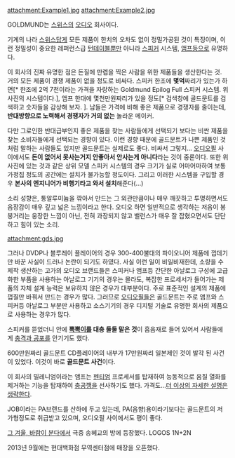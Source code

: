 attachment:Example1.jpg
attachment:Example2.jpg

GOLDMUND는 [[스위스]]의 [[오디오]] 회사이다. 

기계의 나라 [[스위스]]답게 모든 제품이 한치의 오차도 없이 정밀가공된 것이 특징이며, 이런 정밀성이 중요한 레퍼런스급 [[턴테이블]]뿐만 아니라 [[스피커]] 시스템, [[앰프]]등으로 유명하다.

이 회사의 진짜 유명한 점은 돈질에 만렙을 찍은 사람을 위한 제품들을 생산한다는 것. 거의 모든 제품이 경쟁 제품이 없을 정도로 비싸다. 스피커 한조에 '''몇억'''짜리가 있는가 하면[* 한조에 2억 7천이라는 가격을 자랑하는 Goldmund Epilog Full 스피커 시스템. 위 사진의 시스템이다.], 앰프 한대에 몇천만원짜리가 있을 정도[* 검색창에 골드문트를 검색하고 숫자들을 감상해 보자. ]. 남들은 가격에 비해 좋은 제품으로 경쟁자를 줄이는데, '''반대방향으로 노력해서 경쟁자가 거의 없는''' 놀라운 메이커. 

다만 그로인한 반대급부인지 좋은 제품을 찾는 사람들에게 선택되기 보다는 비싼 제품을 찾는 소비자들에게 선택되는 경향이 있다. 이런 경향 때문에 골드문트가 나쁜 제품인 것처럼 말하는 사람들도 있지만 골드문트는 실제로도 좋다. 비싸서 그렇지... [[오디오필]] 사이에서도 '''돈이 없어서 못사는거지 안좋아서 안사는게 아니다'''라는 것이 중론이다. 또한 위 사진에 있는 것과 같은 상위 모델 스피커 시스템의 경우 크기가 실로 어마어마하여 보통 가정집 정도의 공간에는 설치가 불가능할 정도이다. 그리고 이러한 시스템을 구입할 경우 '''본사의 엔지니어가 비행기타고 와서 설치'''해준다(...) 

소리 성향은, 통알루미늄을 깎아서 만드는 그 외관만큼이나 매우 깨끗하고 투명하면서도 음장감이 매우 깊고 넓은 느낌이라고 한다. 오디오 하면 일반적으로 생각하는 저음이 붕붕거리는 웅장한 느낌이 아닌, 전혀 과장되지 않고 밸런스가 매우 잘 잡혔으면서도 단단하고 힘이 있는 소리.

attachment:gds.jpg

그러나 DVDP나 블루레이 플레이어의 경우 300-400불대의 파이오니어 제품에 껍데기만 바꾼 사실이 드러나 논란이 되기도 하였다. 사실 이런 일이 비일비재한데, 소량을 수제작 생산하는 고가의 오디오 브랜드들은 스피커나 앰프등 간단한 아날로그 구성에 고급화한 부품을 사용하는 아날로그 기기의 경우는 몰라도, 복잡한 프로세서가 들어가는 제품의 자체 설계 능력은 보유하지 않은 경우가 대부분이다. 주로 표준적인 설계의 제품에 껍질만 바꿔서 만드는 경우가 많다. 그러므로 [[오디오필]]들은 골드문트는 주로 앰프와 스피커등 아날로그 부분만 사용하고 소스기기의 경우 디지털 기술로 유명한 회사의 제품으로 사용하는 경우가 많다.

스피커를 뜯었더니 안에 '''[[뽁뽁이]]를 대충 둘둘 말은 것'''이 흡음재로 들어 있어서 사람들에게 [[충격과 공포]]를 안기기도 했다.

600만원짜리 골드문트 CD플레이어의 내부가 17만원짜리 일본제인 것이 발각 된 사건이 있었다. 이것이 바로 '''골드문트 사건'''이다. 

이 회사의 밀레니엄이라는 앰프는 [[펜티엄]] 프로세서를 탑재하여 능동적으로 음질 열화를 제거하는 기능을 탑재하여 [[충공깽]]을 선사하기도 했다. 가격도...[[더 이상의 자세한 설명은 생략한다]].

JOB이라는 PA브랜드를 산하에 두고 있는데, PA(음향)용이라기보다는 골드문트의 저가형정도로 취급받고 있으며, 오디오필 사이에서도 평이 좋다.

[[그 겨울, 바람이 분다]]에서 극중 송혜교의 방에 등장했다. LOGOS 1N+2N

2013년 9월에는 현대백화점 무역센터점에 매장을 오픈했다.
